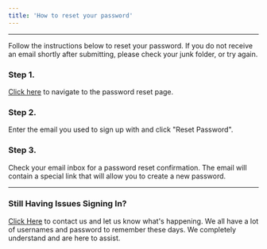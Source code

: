 ```yaml
---
title: 'How to reset your password'
---
```


---

Follow the instructions below to reset your password. If you do not receive an email shortly after submitting, please check your junk folder, or try again.

### Step 1.

[Click here](/reset-password) to navigate to the password reset page.

### Step 2.

Enter the email you used to sign up with and click "Reset Password".

### Step 3.

Check your email inbox for a password reset confirmation. The email will contain a special
link that will allow you to create a new password.

---

### Still Having Issues Signing In?

[Click Here](/contact) to contact us and let us know what's happening. We all have a lot of
usernames and password to remember these days. We completely understand and are here to assist.
